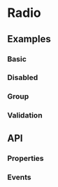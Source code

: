 


# Radio

<div className="d-flex gap-2 align-items-center">
  <Tags />
  <DeprecatedTags url='/docs/legacy/radiobutton' hasDeprecatedAncestor={true}></DeprecatedTags>
</div>

## Examples

### Basic

<Playground name="radio"></Playground>

### Disabled

<Playground name="radio-disabled"></Playground>

### Group

<Playground name="radio-group" height="12rem"></Playground>

### Validation

<Playground name="radio-validation" height="16rem"></Playground>

## API

### Properties

<Props />

### Events

<Events />
